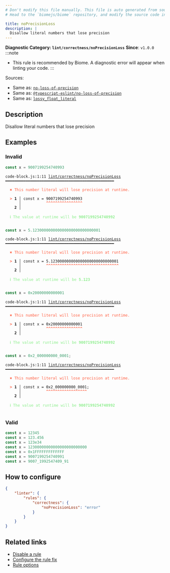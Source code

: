 ```yaml
---
# Don't modify this file manually. This file is auto generated from source, and you will lose your changes next time the website is built.
# Head to the `biomejs/biome` repository, and modify the source code in there.

title: noPrecisionLoss
description: |
  Disallow literal numbers that lose precision
---
```


**Diagnostic Category: `lint/correctness/noPrecisionLoss`**
<Tabs>
<TabItem label="JavaScript (and super languages)" icon="seti:javascript">
**Since**: `v1.0.0`
:::note
- This rule is recommended by Biome. A diagnostic error will appear when linting your code.
:::

Sources: 
- Same as: <a href="https://eslint.org/docs/latest/rules/no-loss-of-precision" target="_blank"><code>no-loss-of-precision</code></a>
- Same as: <a href="https://typescript-eslint.io/rules/no-loss-of-precision" target="_blank"><code>@typescript-eslint/no-loss-of-precision</code></a>
- Same as: <a href="https://rust-lang.github.io/rust-clippy/master/#/lossy_float_literal" target="_blank"><code>lossy_float_literal</code></a>

## Description
Disallow literal numbers that lose precision

## Examples

### Invalid

```js
const x = 9007199254740993
```

<pre class="language-text"><code class="language-text">code-block.js:1:11 <a href="https://biomejs.dev/linter/rules/no-precision-loss">lint/correctness/noPrecisionLoss</a> ━━━━━━━━━━━━━━━━━━━━━━━━━━━━━━━━━━━━━━━━━━━━━━━━<br /><br />  <strong><span style="color: Tomato;">✖</span></strong> <span style="color: Tomato;">This number literal will lose precision at runtime.</span><br />  <br />  <strong><span style="color: Tomato;">&gt;</span></strong> <strong>1 │ </strong>const x = 9007199254740993<br />   <strong>   │ </strong>          <strong><span style="color: Tomato;">^</span></strong><strong><span style="color: Tomato;">^</span></strong><strong><span style="color: Tomato;">^</span></strong><strong><span style="color: Tomato;">^</span></strong><strong><span style="color: Tomato;">^</span></strong><strong><span style="color: Tomato;">^</span></strong><strong><span style="color: Tomato;">^</span></strong><strong><span style="color: Tomato;">^</span></strong><strong><span style="color: Tomato;">^</span></strong><strong><span style="color: Tomato;">^</span></strong><strong><span style="color: Tomato;">^</span></strong><strong><span style="color: Tomato;">^</span></strong><strong><span style="color: Tomato;">^</span></strong><strong><span style="color: Tomato;">^</span></strong><strong><span style="color: Tomato;">^</span></strong><strong><span style="color: Tomato;">^</span></strong><br />    <strong>2 │ </strong><br />  <br />  <strong><span style="color: lightgreen;">ℹ</span></strong> <span style="color: lightgreen;">The value at runtime will be </span><span style="color: lightgreen;"><strong>9007199254740992</strong></span><br />  <br /></code></pre>

```js
const x = 5.123000000000000000000000000001
```

<pre class="language-text"><code class="language-text">code-block.js:1:11 <a href="https://biomejs.dev/linter/rules/no-precision-loss">lint/correctness/noPrecisionLoss</a> ━━━━━━━━━━━━━━━━━━━━━━━━━━━━━━━━━━━━━━━━━━━━━━━━<br /><br />  <strong><span style="color: Tomato;">✖</span></strong> <span style="color: Tomato;">This number literal will lose precision at runtime.</span><br />  <br />  <strong><span style="color: Tomato;">&gt;</span></strong> <strong>1 │ </strong>const x = 5.123000000000000000000000000001<br />   <strong>   │ </strong>          <strong><span style="color: Tomato;">^</span></strong><strong><span style="color: Tomato;">^</span></strong><strong><span style="color: Tomato;">^</span></strong><strong><span style="color: Tomato;">^</span></strong><strong><span style="color: Tomato;">^</span></strong><strong><span style="color: Tomato;">^</span></strong><strong><span style="color: Tomato;">^</span></strong><strong><span style="color: Tomato;">^</span></strong><strong><span style="color: Tomato;">^</span></strong><strong><span style="color: Tomato;">^</span></strong><strong><span style="color: Tomato;">^</span></strong><strong><span style="color: Tomato;">^</span></strong><strong><span style="color: Tomato;">^</span></strong><strong><span style="color: Tomato;">^</span></strong><strong><span style="color: Tomato;">^</span></strong><strong><span style="color: Tomato;">^</span></strong><strong><span style="color: Tomato;">^</span></strong><strong><span style="color: Tomato;">^</span></strong><strong><span style="color: Tomato;">^</span></strong><strong><span style="color: Tomato;">^</span></strong><strong><span style="color: Tomato;">^</span></strong><strong><span style="color: Tomato;">^</span></strong><strong><span style="color: Tomato;">^</span></strong><strong><span style="color: Tomato;">^</span></strong><strong><span style="color: Tomato;">^</span></strong><strong><span style="color: Tomato;">^</span></strong><strong><span style="color: Tomato;">^</span></strong><strong><span style="color: Tomato;">^</span></strong><strong><span style="color: Tomato;">^</span></strong><strong><span style="color: Tomato;">^</span></strong><strong><span style="color: Tomato;">^</span></strong><strong><span style="color: Tomato;">^</span></strong><br />    <strong>2 │ </strong><br />  <br />  <strong><span style="color: lightgreen;">ℹ</span></strong> <span style="color: lightgreen;">The value at runtime will be </span><span style="color: lightgreen;"><strong>5.123</strong></span><br />  <br /></code></pre>

```js
const x = 0x20000000000001
```

<pre class="language-text"><code class="language-text">code-block.js:1:11 <a href="https://biomejs.dev/linter/rules/no-precision-loss">lint/correctness/noPrecisionLoss</a> ━━━━━━━━━━━━━━━━━━━━━━━━━━━━━━━━━━━━━━━━━━━━━━━━<br /><br />  <strong><span style="color: Tomato;">✖</span></strong> <span style="color: Tomato;">This number literal will lose precision at runtime.</span><br />  <br />  <strong><span style="color: Tomato;">&gt;</span></strong> <strong>1 │ </strong>const x = 0x20000000000001<br />   <strong>   │ </strong>          <strong><span style="color: Tomato;">^</span></strong><strong><span style="color: Tomato;">^</span></strong><strong><span style="color: Tomato;">^</span></strong><strong><span style="color: Tomato;">^</span></strong><strong><span style="color: Tomato;">^</span></strong><strong><span style="color: Tomato;">^</span></strong><strong><span style="color: Tomato;">^</span></strong><strong><span style="color: Tomato;">^</span></strong><strong><span style="color: Tomato;">^</span></strong><strong><span style="color: Tomato;">^</span></strong><strong><span style="color: Tomato;">^</span></strong><strong><span style="color: Tomato;">^</span></strong><strong><span style="color: Tomato;">^</span></strong><strong><span style="color: Tomato;">^</span></strong><strong><span style="color: Tomato;">^</span></strong><strong><span style="color: Tomato;">^</span></strong><br />    <strong>2 │ </strong><br />  <br />  <strong><span style="color: lightgreen;">ℹ</span></strong> <span style="color: lightgreen;">The value at runtime will be </span><span style="color: lightgreen;"><strong>9007199254740992</strong></span><br />  <br /></code></pre>

```js
const x = 0x2_000000000_0001;
```

<pre class="language-text"><code class="language-text">code-block.js:1:11 <a href="https://biomejs.dev/linter/rules/no-precision-loss">lint/correctness/noPrecisionLoss</a> ━━━━━━━━━━━━━━━━━━━━━━━━━━━━━━━━━━━━━━━━━━━━━━━━<br /><br />  <strong><span style="color: Tomato;">✖</span></strong> <span style="color: Tomato;">This number literal will lose precision at runtime.</span><br />  <br />  <strong><span style="color: Tomato;">&gt;</span></strong> <strong>1 │ </strong>const x = 0x2&#95;000000000&#95;0001;<br />   <strong>   │ </strong>          <strong><span style="color: Tomato;">^</span></strong><strong><span style="color: Tomato;">^</span></strong><strong><span style="color: Tomato;">^</span></strong><strong><span style="color: Tomato;">^</span></strong><strong><span style="color: Tomato;">^</span></strong><strong><span style="color: Tomato;">^</span></strong><strong><span style="color: Tomato;">^</span></strong><strong><span style="color: Tomato;">^</span></strong><strong><span style="color: Tomato;">^</span></strong><strong><span style="color: Tomato;">^</span></strong><strong><span style="color: Tomato;">^</span></strong><strong><span style="color: Tomato;">^</span></strong><strong><span style="color: Tomato;">^</span></strong><strong><span style="color: Tomato;">^</span></strong><strong><span style="color: Tomato;">^</span></strong><strong><span style="color: Tomato;">^</span></strong><strong><span style="color: Tomato;">^</span></strong><strong><span style="color: Tomato;">^</span></strong><br />    <strong>2 │ </strong><br />  <br />  <strong><span style="color: lightgreen;">ℹ</span></strong> <span style="color: lightgreen;">The value at runtime will be </span><span style="color: lightgreen;"><strong>9007199254740992</strong></span><br />  <br /></code></pre>

### Valid

```js
const x = 12345
const x = 123.456
const x = 123e34
const x = 12300000000000000000000000
const x = 0x1FFFFFFFFFFFFF
const x = 9007199254740991
const x = 9007_1992547409_91
```

## How to configure
```json title="biome.json"
{
	"linter": {
		"rules": {
			"correctness": {
				"noPrecisionLoss": "error"
			}
		}
	}
}

```
## Related links

- [Disable a rule](/linter/#disable-a-rule)
- [Configure the rule fix](/linter#configure-the-rule-fix)
- [Rule options](/linter/#rule-options)

</TabItem>
</Tabs>

